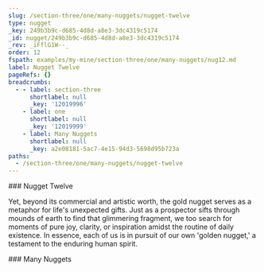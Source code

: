```yaml
---
slug: /section-three/one/many-nuggets/nugget-twelve
type: nugget
_key: 249b3b9c-d685-4d8d-a8e3-3dc4319c5174
_id: nugget/249b3b9c-d685-4d8d-a8e3-3dc4319c5174
_rev: _iFflG1W--_
order: 12
fspath: examples/my-mine/section-three/one/many-nuggets/nug12.md
label: Nugget Twelve
pageRefs: {}
breadcrumbs:
  - - label: section-three
      shortlabel: null
      _key: '12019996'
    - label: one
      shortlabel: null
      _key: '12019999'
    - label: Many Nuggets
      shortlabel: null
      _key: a2e08181-5ac7-4e15-94d3-5698d95b723a
paths:
  - /section-three/one/many-nuggets/nugget-twelve
---
```


<NuggetArea>
<Nugget slug="/section-three/one/many-nuggets/nugget-twelve" type="nugget" _key="249b3b9c-d685-4d8d-a8e3-3dc4319c5174" _id="nugget/249b3b9c-d685-4d8d-a8e3-3dc4319c5174" _rev="_iFflG1W--_" order="12" fspath="examples/my-mine/section-three/one/many-nuggets/nug12.md" label="Nugget Twelve" paths="/section-three/one/many-nuggets/nugget-twelve">
<NuggetBody>
### Nugget Twelve

Yet, beyond its commercial and artistic worth, the gold nugget serves as a metaphor for life's unexpected gifts. Just as a prospector sifts through mounds of earth to find that glimmering fragment, we too search for moments of pure joy, clarity, or inspiration amidst the routine of daily existence. In essence, each of us is in pursuit of our own 'golden nugget,' a testament to the enduring human spirit.

</NuggetBody>
<Breadcrumbs>
<Crumbs>
<Crumb _key="12019996" label="section-three" /><Crumb _key="12019999" label="one" /><Crumb _key="a2e08181-5ac7-4e15-94d3-5698d95b723a" label="Many Nuggets" />
</Crumbs>
</Breadcrumbs>
</Nugget>

<NuggetsInbound>
</NuggetsInbound>
<NuggetsOutbound>
</NuggetsOutbound>
</NuggetArea>
<PassagesInbound>
<Passage direction="inbound" type="passage" _key="a2e08181-5ac7-4e15-94d3-5698d95b723a" _id="passage/a2e08181-5ac7-4e15-94d3-5698d95b723a" _rev="_iFflG1G--_" passage="many-nuggets" fspath="examples/my-mine/section-three/one/many-nuggets.md" label="Many Nuggets" paths="/section-three/one/many-nuggets" slug="/section-three/one/many-nuggets">
<NuggetBody>
### Many Nuggets

</NuggetBody>
<Breadcrumbs>
<Crumbs>
<Crumb _key="12019996" label="section-three" /><Crumb _key="12019999" label="one" />
</Crumbs>
</Breadcrumbs>
</Passage>

</PassagesInbound>
<PassagesOutbound>
</PassagesOutbound>